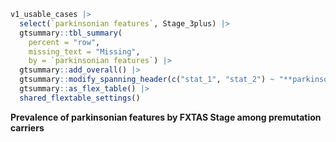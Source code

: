 ::: {#supptbl-stage-vs-pk-ft}

```r
v1_usable_cases |>
  select(`parkinsonian features`, Stage_3plus) |>
  gtsummary::tbl_summary(
    percent = "row",
    missing_text = "Missing",
    by = `parkinsonian features`) |>
  gtsummary::add_overall() |>
  gtsummary::modify_spanning_header(c("stat_1", "stat_2") ~ "**parkinsonian features**") |> 
  gtsummary::as_flex_table() |> 
  shared_flextable_settings()

```

**Prevalence of parkinsonian features by FXTAS Stage among premutation carriers**

:::
